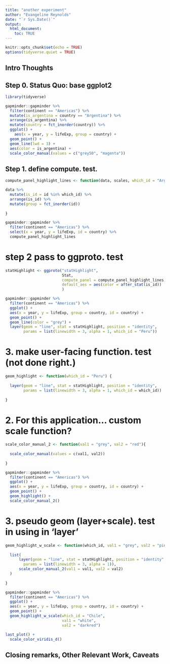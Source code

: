 ```yaml
---
title: "another experiment"
author: "Evangeline Reynolds"
date: "`r Sys.Date()`"
output: 
  html_document:
    toc: TRUE
---
```


```r
knitr::opts_chunk$set(echo = TRUE)
options(tidyverse.quiet = TRUE)
```




## Intro Thoughts


## Step 0. Status Quo: base ggplot2

```r
library(tidyverse)

gapminder::gapminder %>% 
  filter(continent == "Americas") %>% 
  mutate(is_argentina = country == "Argentina") %>% 
  arrange(is_argentina) %>%
  mutate(country = fct_inorder(country)) %>% 
  ggplot() + 
    aes(x = year, y = lifeExp, group = country) + 
  geom_point() + 
  geom_line(lwd = 3) + 
  aes(color = is_argentina) + 
  scale_color_manual(values = c("grey50", "magenta"))
```

## Step 1. define compute. test.

```r
compute_panel_highlight_lines <- function(data, scales, which_id = "Argentina"){

data %>% 
  mutate(is_id = id %in% which_id) %>% 
  arrange(is_id) %>%
  mutate(group = fct_inorder(id))
  
}

gapminder::gapminder %>% 
  filter(continent == "Americas") %>% 
  select(x = year, y = lifeExp, id = country) %>% 
  compute_panel_highlight_lines
```

# step 2 pass to ggproto. test

```r
statHighlight <- ggproto("statHighlight",
                         Stat,
                         compute_panel = compute_panel_highlight_lines,
                         default_aes = aes(color = after_stat(is_id))
                         )

gapminder::gapminder %>% 
  filter(continent == "Americas") %>% 
  ggplot() + 
  aes(x = year, y = lifeExp, group = country, id = country) + 
  geom_point() + 
  geom_line(color = "grey") + 
  layer(geom = "line", stat = statHighlight, position = "identity",
        params = list(linewidth = 3, alpha = 1, which_id = "Peru"))
```

# 3. make user-facing function. test (not done right.)

```r
geom_highlight <- function(which_id = "Peru") {
  
  layer(geom = "line", stat = statHighlight, position = "identity",
        params = list(linewidth = 3, alpha = 1, which_id = which_id))
  
}

```




# 2. For this application... custom scale function?

```r
scale_color_manual_2 <- function(val1 = "grey", val2 = "red"){
  
  scale_color_manual(values = c(val1, val2))
  
}

```
  
  
```r
gapminder::gapminder %>% 
  filter(continent == "Americas") %>% 
  ggplot() + 
  aes(x = year, y = lifeExp, group = country, id = country) + 
  geom_point() + 
  geom_highlight() + 
  scale_color_manual_2()
```
  
# 3. pseudo geom (layer+scale). test in using in 'layer'

```r
geom_highlight_w_scale <- function(which_id, val1 = "grey", val2 = "pink"){
  
  list(
      layer(geom = "line", stat = statHighlight, position = "identity",
        params = list(linewidth = 3, alpha = 1)),
      scale_color_manual_2(val1 = val1, val2 = val2)
  )
      
}
```


  
```r
gapminder::gapminder %>% 
  filter(continent == "Americas") %>% 
  ggplot() + 
  aes(x = year, y = lifeExp, group = country, id = country) + 
  geom_point() + 
  geom_highlight_w_scale(which_id = "Chile", 
                         val1 = "white", 
                         val2 = "darkred")

last_plot() + 
  scale_color_viridis_d()
```



## Closing remarks, Other Relevant Work, Caveats
